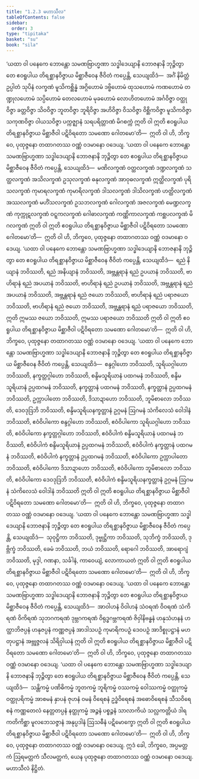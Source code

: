 ```yaml
---
title: "1.2.3 မဟာသီလ"
tableOfContents: false
sidebar:
  order: 3
type: "tipitaka"
basket: "su"
book: "sila"
---
```



<DynamicBreadcrumb />

<Division number="21" book="sila" e="ch" v="6" p="8">

<Paragraph number="48" book="sila">
‘ယထာ ဝါ ပနေကေ ဘောန္တော သမဏဗြာဟ္မဏာ သဒ္ဓါဒေယျာနိ ဘောဇနာနိ ဘုဉ္ဇိတွာ တေ ဧဝရူပါယ တိရစ္ဆာနဝိဇ္ဇာယ မိစ္ဆာဇီဝေန ဇီဝိတံ ကပ္ပေန္တိ, သေယျထိဒံ—  အင်္ဂံ နိမိတ္တံ ဥပ္ပါတံ သုပိနံ လက္ခဏံ မူသိကစ္ဆိန္နံ အဂ္ဂိဟောမံ ဒဗ္ဗိဟောမံ ထုသဟောမံ ကဏဟောမံ တဏ္ဍုလဟောမံ သပ္ပိဟောမံ တေလဟောမံ မုခဟောမံ လောဟိတဟောမံ အင်္ဂဝိဇ္ဇာ ဝတ္ထုဝိဇ္ဇာ ခတ္တဝိဇ္ဇာ သိဝဝိဇ္ဇာ ဘူတဝိဇ္ဇာ ဘူရိဝိဇ္ဇာ အဟိဝိဇ္ဇာ ဝိသဝိဇ္ဇာ ဝိစ္ဆိကဝိဇ္ဇာ မူသိကဝိဇ္ဇာ သကုဏဝိဇ္ဇာ ဝါယသဝိဇ္ဇာ ပက္ကဇ္ဈာနံ သရပရိတ္တာဏံ မိဂစက္ကံ ဣတိ ဝါ ဣတိ ဧဝရူပါယ တိရစ္ဆာနဝိဇ္ဇာယ မိစ္ဆာဇီဝါ ပဋိဝိရတော သမဏော ဂေါတမော’တိ—  ဣတိ ဝါ ဟိ, ဘိက္ခဝေ, ပုထုဇ္ဇနော တထာဂတဿ ဝဏ္ဏံ ဝဒမာနော ဝဒေယျ.
</Paragraph>

</Division>
<Division number="22" book="sila" e="ch" v="6" p="9">

<Paragraph number="49" book="sila">
‘ယထာ ဝါ ပနေကေ ဘောန္တော သမဏဗြာဟ္မဏာ သဒ္ဓါဒေယျာနိ ဘောဇနာနိ ဘုဉ္ဇိတွာ တေ ဧဝရူပါယ တိရစ္ဆာနဝိဇ္ဇာယ မိစ္ဆာဇီဝေန ဇီဝိတံ ကပ္ပေန္တိ, သေယျထိဒံ—  မဏိလက္ခဏံ ဝတ္ထလက္ခဏံ ဒဏ္ဍလက္ခဏံ သတ္ထလက္ခဏံ အသိလက္ခဏံ ဥသုလက္ခဏံ ဓနုလက္ခဏံ အာဝုဓလက္ခဏံ ဣတ္ထိလက္ခဏံ ပုရိသလက္ခဏံ ကုမာရလက္ခဏံ ကုမာရိလက္ခဏံ ဒါသလက္ခဏံ ဒါသိလက္ခဏံ ဟတ္ထိလက္ခဏံ အဿလက္ခဏံ မဟိံသလက္ခဏံ ဥသဘလက္ခဏံ ဂေါလက္ခဏံ အဇလက္ခဏံ မေဏ္ဍလက္ခဏံ ကုက္ကုဋလက္ခဏံ ဝဋ္ဋကလက္ခဏံ ဂေါဓာလက္ခဏံ ကဏ္ဏိကာလက္ခဏံ ကစ္ဆပလက္ခဏံ မိဂလက္ခဏံ ဣတိ ဝါ ဣတိ ဧဝရူပါယ တိရစ္ဆာနဝိဇ္ဇာယ မိစ္ဆာဇီဝါ ပဋိဝိရတော သမဏော ဂေါတမော’တိ—  ဣတိ ဝါ ဟိ, ဘိက္ခဝေ, ပုထုဇ္ဇနော တထာဂတဿ ဝဏ္ဏံ ဝဒမာနော ဝဒေယျ.
</Paragraph>

</Division>
<Division number="23" book="sila" e="ch" v="6" p="9">

<Paragraph number="50" book="sila">
‘ယထာ ဝါ ပနေကေ ဘောန္တော သမဏဗြာဟ္မဏာ သဒ္ဓါဒေယျာနိ ဘောဇနာနိ ဘုဉ္ဇိတွာ တေ ဧဝရူပါယ တိရစ္ဆာနဝိဇ္ဇာယ မိစ္ဆာဇီဝေန ဇီဝိတံ ကပ္ပေန္တိ, သေယျထိဒံ—  ရညံ နိယျာနံ ဘဝိဿတိ, ရညံ အနိယျာနံ ဘဝိဿတိ, အဗ္ဘန္တရာနံ ရညံ ဥပယာနံ ဘဝိဿတိ, ဗာဟိရာနံ ရညံ အပယာနံ ဘဝိဿတိ, ဗာဟိရာနံ ရညံ ဥပယာနံ ဘဝိဿတိ, အဗ္ဘန္တရာနံ ရညံ အပယာနံ ဘဝိဿတိ, အဗ္ဘန္တရာနံ ရညံ ဇယော ဘဝိဿတိ, ဗာဟိရာနံ ရညံ ပရာဇယော ဘဝိဿတိ, ဗာဟိရာနံ ရညံ ဇယော ဘဝိဿတိ, အဗ္ဘန္တရာနံ ရညံ ပရာဇယော ဘဝိဿတိ, ဣတိ ဣမဿ ဇယော ဘဝိဿတိ, ဣမဿ ပရာဇယော ဘဝိဿတိ ဣတိ ဝါ ဣတိ ဧဝရူပါယ တိရစ္ဆာနဝိဇ္ဇာယ မိစ္ဆာဇီဝါ ပဋိဝိရတော သမဏော ဂေါတမော’တိ—  ဣတိ ဝါ ဟိ, ဘိက္ခဝေ, ပုထုဇ္ဇနော တထာဂတဿ ဝဏ္ဏံ ဝဒမာနော ဝဒေယျ.
</Paragraph>

</Division>
<Division number="24" book="sila" e="ch" v="6" p="10">

<Paragraph number="51" book="sila">
‘ယထာ ဝါ ပနေကေ ဘောန္တော သမဏဗြာဟ္မဏာ သဒ္ဓါဒေယျာနိ ဘောဇနာနိ ဘုဉ္ဇိတွာ တေ ဧဝရူပါယ တိရစ္ဆာနဝိဇ္ဇာယ မိစ္ဆာဇီဝေန ဇီဝိတံ ကပ္ပေန္တိ, သေယျထိဒံ—  စန္ဒဂ္ဂါဟော ဘဝိဿတိ, သူရိယဂ္ဂါဟော ဘဝိဿတိ, နက္ခတ္တဂ္ဂါဟော ဘဝိဿတိ, စန္ဒိမသူရိယာနံ ပထဂမနံ ဘဝိဿတိ, စန္ဒိမသူရိယာနံ ဥပ္ပထဂမနံ ဘဝိဿတိ, နက္ခတ္တာနံ ပထဂမနံ ဘဝိဿတိ, နက္ခတ္တာနံ ဥပ္ပထဂမနံ ဘဝိဿတိ, ဥက္ကာပါတော ဘဝိဿတိ, ဒိသာဍာဟော ဘဝိဿတိ, ဘူမိစာလော ဘဝိဿတိ, ဒေဝဒုဒြဘိ ဘဝိဿတိ, စန္ဒိမသူရိယနက္ခတ္တာနံ ဥဂ္ဂမနံ ဩဂမနံ သံကိလေသံ ဝေါဒါနံ ဘဝိဿတိ, ဧဝံဝိပါကော စန္ဒဂ္ဂါဟော ဘဝိဿတိ, ဧဝံဝိပါကော သူရိယဂ္ဂါဟော ဘဝိဿတိ, ဧဝံဝိပါကော နက္ခတ္တဂ္ဂါဟော ဘဝိဿတိ, ဧဝံဝိပါကံ စန္ဒိမသူရိယာနံ ပထဂမနံ ဘဝိဿတိ, ဧဝံဝိပါကံ စန္ဒိမသူရိယာနံ ဥပ္ပထဂမနံ ဘဝိဿတိ, ဧဝံဝိပါကံ နက္ခတ္တာနံ ပထဂမနံ ဘဝိဿတိ, ဧဝံဝိပါကံ နက္ခတ္တာနံ ဥပ္ပထဂမနံ ဘဝိဿတိ, ဧဝံဝိပါကော ဥက္ကာပါတော ဘဝိဿတိ, ဧဝံဝိပါကော ဒိသာဍာဟော ဘဝိဿတိ, ဧဝံဝိပါကော ဘူမိစာလော ဘဝိဿတိ, ဧဝံဝိပါကော ဒေဝဒုဒြဘိ ဘဝိဿတိ, ဧဝံဝိပါကံ စန္ဒိမသူရိယနက္ခတ္တာနံ ဥဂ္ဂမနံ ဩဂမနံ သံကိလေသံ ဝေါဒါနံ ဘဝိဿတိ ဣတိ ဝါ ဣတိ ဧဝရူပါယ တိရစ္ဆာနဝိဇ္ဇာယ မိစ္ဆာဇီဝါ ပဋိဝိရတော သမဏော ဂေါတမော’တိ—  ဣတိ ဝါ ဟိ, ဘိက္ခဝေ, ပုထုဇ္ဇနော တထာဂတဿ ဝဏ္ဏံ ဝဒမာနော ဝဒေယျ.
</Paragraph>

</Division>
<Division number="25" book="sila" e="ch" v="6" p="10">

<Paragraph number="52" book="sila">
‘ယထာ ဝါ ပနေကေ ဘောန္တော သမဏဗြာဟ္မဏာ သဒ္ဓါဒေယျာနိ ဘောဇနာနိ ဘုဉ္ဇိတွာ တေ ဧဝရူပါယ တိရစ္ဆာနဝိဇ္ဇာယ မိစ္ဆာဇီဝေန ဇီဝိတံ ကပ္ပေန္တိ, သေယျထိဒံ—  သုဝုဋ္ဌိကာ ဘဝိဿတိ, ဒုဗ္ဗုဋ္ဌိကာ ဘဝိဿတိ, သုဘိက္ခံ ဘဝိဿတိ, ဒုဗ္ဘိက္ခံ ဘဝိဿတိ, ခေမံ ဘဝိဿတိ, ဘယံ ဘဝိဿတိ, ရောဂေါ ဘဝိဿတိ, အာရောဂျံ ဘဝိဿတိ, မုဒ္ဒါ, ဂဏနာ, သင်္ခါနံ, ကာဝေယျံ, လောကာယတံ ဣတိ ဝါ ဣတိ ဧဝရူပါယ တိရစ္ဆာနဝိဇ္ဇာယ မိစ္ဆာဇီဝါ ပဋိဝိရတော သမဏော ဂေါတမော’တိ—  ဣတိ ဝါ ဟိ, ဘိက္ခဝေ, ပုထုဇ္ဇနော တထာဂတဿ ဝဏ္ဏံ ဝဒမာနော ဝဒေယျ.
</Paragraph>

</Division>
<Division number="26" book="sila" e="ch" v="6" p="10">

<Paragraph number="53" book="sila">
‘ယထာ ဝါ ပနေကေ ဘောန္တော သမဏဗြာဟ္မဏာ သဒ္ဓါဒေယျာနိ ဘောဇနာနိ ဘုဉ္ဇိတွာ တေ ဧဝရူပါယ တိရစ္ဆာနဝိဇ္ဇာယ မိစ္ဆာဇီဝေန ဇီဝိတံ ကပ္ပေန္တိ, သေယျထိဒံ—  အာဝါဟနံ ဝိဝါဟနံ သံဝရဏံ ဝိဝရဏံ သံကိရဏံ ဝိကိရဏံ သုဘဂကရဏံ ဒုဗ္ဘဂကရဏံ ဝိရုဒ္ဓဂဗ္ဘကရဏံ ဇိဝှါနိဗန္ဓနံ ဟနုသံဟနနံ ဟတ္ထာဘိဇပ္ပနံ ဟနုဇပ္ပနံ ကဏ္ဏဇပ္ပနံ အာဒါသပဉှံ ကုမာရိကပဉှံ ဒေဝပဉှံ အာဒိစ္စုပဋ္ဌာနံ မဟတုပဋ္ဌာနံ အဗ္ဘုဇ္ဇလနံ သိရိဝှါယနံ ဣတိ ဝါ ဣတိ ဧဝရူပါယ တိရစ္ဆာနဝိဇ္ဇာယ မိစ္ဆာဇီဝါ ပဋိဝိရတော သမဏော ဂေါတမော’တိ—  ဣတိ ဝါ ဟိ, ဘိက္ခဝေ, ပုထုဇ္ဇနော တထာဂတဿ ဝဏ္ဏံ ဝဒမာနော ဝဒေယျ.
</Paragraph>

</Division>
<Division number="27" book="sila" e="ch" v="6" p="11">

<Paragraph number="54" book="sila">
‘ယထာ ဝါ ပနေကေ ဘောန္တော သမဏဗြာဟ္မဏာ သဒ္ဓါဒေယျာနိ ဘောဇနာနိ ဘုဉ္ဇိတွာ တေ ဧဝရူပါယ တိရစ္ဆာနဝိဇ္ဇာယ မိစ္ဆာဇီဝေန ဇီဝိတံ ကပ္ပေန္တိ, သေယျထိဒံ—  သန္တိကမ္မံ ပဏိဓိကမ္မံ ဘူတကမ္မံ ဘူရိကမ္မံ ဝဿကမ္မံ ဝေါဿကမ္မံ ဝတ္ထုကမ္မံ ဝတ္ထုပရိကမ္မံ အာစမနံ နှာပနံ ဇုဟနံ ဝမနံ ဝိရေစနံ ဥဒ္ဓံဝိရေစနံ အဓောဝိရေစနံ သီသဝိရေစနံ ကဏ္ဏတေလံ နေတ္တတပ္ပနံ နတ္ထုကမ္မံ အဉ္ဇနံ ပစ္စဉ္ဇနံ သာလာကိယံ သလ္လကတ္တိယံ ဒါရကတိကိစ္ဆာ မူလဘေသဇ္ဇာနံ အနုပ္ပဒါနံ ဩသဓီနံ ပဋိမောက္ခော ဣတိ ဝါ ဣတိ ဧဝရူပါယ တိရစ္ဆာနဝိဇ္ဇာယ မိစ္ဆာဇီဝါ ပဋိဝိရတော သမဏော ဂေါတမော’တိ—  ဣတိ ဝါ ဟိ, ဘိက္ခဝေ, ပုထုဇ္ဇနော တထာဂတဿ ဝဏ္ဏံ ဝဒမာနော ဝဒေယျ.
</Paragraph>

<Paragraph number="55" book="sila">
ဣဒံ ခေါ, ဘိက္ခဝေ, အပ္ပမတ္တကံ ဩရမတ္တကံ သီလမတ္တကံ, ယေန ပုထုဇ္ဇနော တထာဂတဿ ဝဏ္ဏံ ဝဒမာနော ဝဒေယျ.

</Paragraph>
</Division>

<Paragraph number="56" type="center" book="sila">
မဟာသီလံ နိဋ္ဌိတံ.
</Paragraph>